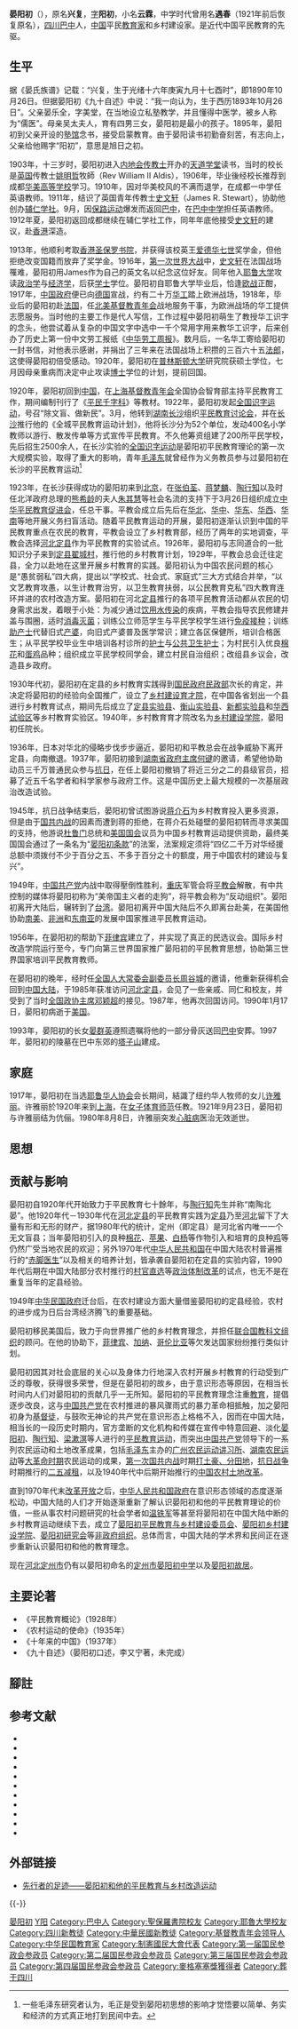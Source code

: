 {{多個問題|
{{expert}}
{{original research}}
{{重寫}}
}}
{{Infobox_Person
|name=晏陽初
|image=晏陽初.jpg
|caption=
|birth_date={{birth date|1890|10|26}}
|birth_place={{QING}}[[四川|四川]][[巴中|巴中]]
|death_date={{death date and age|1990|1|17|1890|10|26}}
|death_place={{US}}
|education=[[圣保罗书院|圣保罗书院]]<br>[[耶鲁大学|耶鲁大学]]<br>[[普林斯顿大学|普林斯顿大学]]
|past=
|spouse=許雅麗
|party =
|work=
|relatives=
|childern=[[晏群英|晏群英]]
|award=
*[[旧金山市|旧金山市]]荣誉公民（1945年11月13日）
*菲律賓[[拉蒙·麦格塞塞奖|拉蒙·麦格塞塞奖]]（1960年）
*[[菲律宾|菲律宾]]金心奖章（1967年5月2日）
}}
'''晏阳初'''（{{bd|1890年|10月26日|1990年|1月17日|catIdx=Y晏阳初}}），原名'''兴复'''，[[表字|字]]'''阳初'''，小名'''云霖'''，中学时代曾用名'''遇春'''（1921年前后恢复原名），[[四川|四川]][[巴中|巴中]]人，[[中国|中国]]平民[[教育家|教育家]]和乡村建设家。是近代中国平民教育的先驱。

== 生平 ==
据《晏氏族谱》记载：“兴复，生于光绪十六年庚寅九月十七酉时”，即1890年10月26日。但据晏阳初《九十自述》中说：“我一向认为，生于西历1893年10月26日”。父亲晏乐全，字美堂，在当地设立私塾教学，并且懂得中医学，被乡人称为“儒医”。母亲吴太夫人，育有四男三女，晏阳初是最小的孩子。{{cfn|晏鸿国|y=2018}}1895年，晏阳初到父亲开设的[[私塾|塾馆]]念书，接受启蒙教育。由于晏阳读书初勤奋刻苦，有志向上，父亲给他赐字“阳初”，意思是旭日之初。

1903年，十三岁时，晏阳初进入[[内地会|内地会]][[传教士|传教士]]开办的[[天道学堂|天道学堂]]读书，当时的校长是[[英国|英国]]传教士[[姚明哲|姚明哲]]牧師（Rev William II Aldis），1906年，毕业後经校长推荐到成都[[华美高等学校|华美高等学校]]学习。1910年，因对华美校风的不满而退学，在成都一中学任英语教师。1911年，结识了英国青年传教士[[史文轩|史文轩]]（James R. Stewart），协助他创办[[辅仁学社|辅仁学社]]。9月，因[[保路运动|保路运动]]爆发而返回[[巴中|巴中]]，在[[巴中中学|巴中中学]]担任英语教师。1912年夏，晏阳初返回成都继续在辅仁学社工作，同年年底他接受[[史文轩|史文轩]]的建议，赴[[香港|香港]]深造。{{cfn|Hayford|y=1990}}

1913年，他顺利考取[[香港|香港]][[圣保罗书院|圣保罗书院]]，并获得该校英王[[爱德华七世|爱德华七世]]奖学金，但他拒绝改变国籍而放弃了奖学金。1916年，[[第一次世界大战|第一次世界大战]]中，[[史文轩|史文轩]]在法国战场罹难，晏阳初用James作为自己的英文名以纪念这位好友。同年他入[[耶鲁大学|耶鲁大学]]攻读[[政治学|政治学]]与[[经济学|经济学]]，后获[[学士|学士]]学位。晏阳初自耶鲁大学毕业后，恰逢[[第一次世界大战|欧战]]正酣，1917年，[[中华民国北京政府|中国政府]]便已向[[德国|德国]]宣战，约有二十万[[华工|华工]]踏上欧洲战场，1918年，毕业后的晏阳初赴[[法国|法国]]，任[[北美基督教青年会|北美基督教青年会]]战地服务干事，为欧洲战场的华工提供志愿服务。当时他的主要工作是代人写信，工作过程中晏阳初萌生了教授华工识字的念头，他尝试着从复杂的中国文字中选中一千个常用字用来教华工识字，后来创办了历史上第一份中文劳工报纸《[[中华劳工周报|中华劳工周报]]》。数月后，一名华工寄给晏阳初一封书信，对他表示感谢，并捐出了三年来在法国战场上积攒的三百六十五[[法郎|法郎]]，这使得晏阳初倍受感动。1920年，晏阳初在[[普林斯顿大学|普林斯顿大学]]研究院获硕士学位，七月因母亲重病而决定中止攻读[[博士|博士]]学位的计划，提前回国。

1920年，晏阳初回到[[中国|中国]]，在[[上海|上海]][[基督教青年会|基督教青年会]]全国协会智育部主持平民教育工作，期间编制刊行了《[[平民千字科|平民千字科]]》等教材。1922年，晏阳初发起[[全国识字运动|全国识字运动]]，号召“除文盲、做新民”。3月，他转到[[湖南|湖南]][[长沙|长沙]]组织[[平民教育讨论会|平民教育讨论会]]，并在[[长沙|长沙]]推行他的《全城平民教育运动计划》，他将长沙分为52个单位，发动400名小学教师以游行、散发传单等方式宣传平民教育。不久他筹资组建了200所平民学校，先后招生2500余人，在长沙实验的[[全国识字运动|全国识字运动]]是晏阳初平民教育理论的第一次大规模实验，取得了重大的影响，青年[[毛泽东|毛泽东]]就曾经作为义务教员参与过晏阳初在长沙的平民教育运动<ref>一些毛泽东研究者认为，毛正是受到晏阳初思想的影响才觉悟要以简单、务实和经济的方式真正地打到民间中去。</ref>

1923年，在长沙获得成功的晏阳初来到[[北京|北京]]，在[[张伯荃|张伯荃]]、[[蒋梦麟|蒋梦麟]]、[[陶行知|陶行知]]以及时任北洋政府总理的[[熊希龄|熊希龄]]的夫人[[朱其慧|朱其慧]]等社会名流的支持下于3月26日组织成立[[中华平民教育促进会|中华平民教育促进会]]，任总干事。平教会成立后先后在[[华北|华北]]、[[华中|华中]]、[[华东|华东]]、[[华西|华西]]、[[华南|华南]]等地开展义务扫盲活动。随着平民教育运动的开展，晏阳初逐渐认识到中国的平民教育重点在农民的教育，平教会设立了乡村教育部，经历了两年的实地调查，平教会选择[[河北|河北]][[定州|定县]]作为平民教育的实验试点。1926年，晏阳初与志同道合的一批知识分子来到[[定县|定县]][[翟城村|翟城村]]，推行他的乡村教育计划，1929年，平教会总会迁往定县，全力以赴地在这里开展乡村教育的实践。晏阳初认为中国农民问题的核心是“愚贫弱私”四大病，提出以“学校式、社会式、家庭式”三大方式结合并举，“以文艺教育攻愚，以生计教育治穷，以卫生教育扶弱，以公民教育克私”四大教育连环并进的农村改造方案。晏阳初在河北[[定县|定县]]推行的各项平民教育活动都从农民的切身需求出发，着眼于小处：为减少通过[[饮用水|饮用水]][[传染|传染]]的疾病，平教会指导农民修建井盖与围圈，适时[[消毒|消毒]][[灭菌|灭菌]]；训练公立师范学生与平民学校学生进行[[免疫|免疫]][[接种|接种]]；训练[[助产士|助产士]]代替旧式[[产婆|产婆]]，向旧式产婆普及医学常识；建立各区保健所，培训合格医生；从平民学校毕业生中培训各村诊所的[[护士|护士]]与[[公共卫生|公共卫生]][[护士|护士]]；为村民引入优良[[棉花|棉花]]和[[蛋鸡|蛋鸡]]品种；组织成立平民学校同学会，建立村民自治组织；改组县乡议会，改造县乡政府。

1930年代初，晏阳初在定县的乡村教育实践得到[[国民政府民政部|国民政府民政部]]次长的肯定，并决定将晏阳初的经验向全国推广，设立了[[乡村建设育才院|乡村建设育才院]]，在中国各省划出一个县进行乡村教育试点，期间先后成立了[[定县实验县|定县实验县]]、[[衡山实验县|衡山实验县]]、[[新都实验县|新都实验县]]和[[华西试验区|华西试验区]]等乡村教育实验区。1940年，乡村教育育才院改名为[[乡村建设学院|乡村建设学院]]，晏阳初任院长。

1936年，日本对华北的侵略步伐步步逼近，晏阳初和平教总会在战争威胁下离开定县，向南撤退。1937年，晏阳初接到[[湖南省政府主席|湖南省政府主席]][[何键|何键]]的邀请，希望他协助动员三千万普通民众参与[[抗日战争|抗日]]，在任上晏阳初撤销了将近三分之二的县级官员，招募了近五千名学者和科学家参与政府工作。这是中国历史上最大规模的一次基层政治改造试验。

1945年，抗日战争结束后，晏阳初曾试图游说[[蒋介石|蒋介石]]为乡村教育投入更多资源，但是由于[[国共内战|国共内战]]的因素而遭到蒋的拒绝，在蒋介石处碰壁的晏阳初转而寻求美国的支持，他游说[[杜鲁门|杜鲁门]]总统和[[美国国会|美国国会]]议员为中国乡村教育运动提供资助，最终美国国会通过了一条名为“[[晏阳初条款|晏阳初条款]]”的法案，法案规定须将“四亿二千万对华经援总额中须拨付不少于百分之五、不多于百分之十的额度，用于中国农村的建设与复兴”。

1949年，[[中国共产党|中国共产党]]内战中取得壓倒性胜利，[[重庆|重庆]]军管会将[[平教会|平教会]]解散，有中共控制的媒体将晏阳初称为“美帝国主义者的走狗”，将平教会称为“反动组织”。晏阳初离开大陆后，辗转到了[[台湾|台湾]]。晏阳初离开中国大陆后不久即离台赴美，在美国他协助[[南美|南美]]、[[非洲|非洲]]和[[东南亚|东南亚]]的发展中国家推进平民教育运动。

1956年，在晏阳初的帮助下[[菲律宾|菲律宾]]建立了{{tsl|en|IIRR|国际乡村改造学院}}，并实现了真正的民选议会。国际乡村改造学院运行至今，专门向第三世界国家推广晏阳初的平民教育思想，协助第三世界国家培训平民教育教师。

在晏阳初的晚年，经时任[[全国人大常委会副委员长|全国人大常委会副委员长]][[周谷城|周谷城]]的邀请，他重新获得机会回到[[中国大陆|中国大陆]]，于1985年获准访问[[河北|河北]][[定县|定县]]，会见了一些亲戚、同仁和校友，并受到了当时[[全国政协主席|全国政协主席]][[邓颖超|邓颖超]]的接见。1987年，他再次回国访问。1990年1月17日，晏阳初病逝于[[美国|美国]]。

1993年，晏阳初的长女[[晏群英|晏群英]]遵照遗嘱将他的一部分骨灰送回[[巴中|巴中]]安葬。1997年，晏阳初的陵墓在巴中东郊的[[塔子山|塔子山]]建成。

== 家庭 ==
1917年，晏阳初在当选[[耶鲁华人协会|耶鲁华人协会]]会长期间，結識了纽约华人牧师{{le|许芹|Huie Kin}}的女儿[[许雅丽|许雅丽]]。许雅丽於1920年来到[[上海|上海]]，在[[女子体育师范|女子体育师范]]任教。1921年9月23日，晏阳初与许雅丽结为伉俪。1980年8月8日，许雅丽突发[[心脏病|心脏病]]医治无效逝世。

==思想==
{{expand section}}

==贡献与影响==
晏阳初自1920年代开始致力于平民教育七十餘年，与[[陶行知|陶行知]]先生并称“南陶北晏”。他1920年代－1930年代在[[河北|河北]][[定县|定县]]的平民教育实践为[[定县|定县]]乃至[[河北|河北]]留下了大量有形和无形的财产，据1980年代的统计，定州（即定县）是河北省内唯一一个无文盲县；当年晏阳初引入的良种[[棉花|棉花]]、[[苹果|苹果]]、[[白杨|白杨]]等作物引入和培育的良种[[鸡|鸡]]等仍然广受当地农民的欢迎；另外1970年代[[中华人民共和国|中华人民共和国]]在中国大陆农村普遍推行的“[[赤脚医生|赤脚医生]]”以及相关的培养计划，皆承袭自晏阳初在定县的实验内容，1990年代后期在中国大陆部分农村推行的[[村官直选|村官直选]]等[[中华人民共和国政治体制改革|政治体制改革]]的试点，也无不是在重复当年的定县经验。

1949年[[中华民国政府|中华民国政府]]迁台后，在农村建设方面大量借鉴晏阳初的定县经验，农村的进步成为日后台湾经济腾飞的重要基础。

晏阳初移民美国后，致力于向世界推广他的乡村教育理念，并担任[[联合国教科文组织|联合国教科文组织]]的顾问。在他的协助下，[[菲律宾|菲律宾]]、[[加纳|加纳]]、[[哥伦比亚|哥伦比亚]]等欠发达国家纷纷推行类似计划。

晏阳初因其对社会底层的关心以及身体力行地深入农村开展乡村教育的行动受到广泛的尊敬，获得很多荣誉，但是在晏阳初的故乡，由于意识形态等原因，在相当长时间内人们对晏阳初的贡献几乎一无所知。晏阳初的平民教育理念注重[[教育|教育]]，提倡逐步改良，这与[[中国共产党|中国共产党]]在农村推进的暴风骤雨式的暴力革命相抵触，加之晏阳初身为[[基督徒|基督徒]]，与鼓吹无神论的共产党在意识形态上格格不入，因而在中国大陆，相当长的一段历史时期内，官方垄断的文化机构和传媒在宣传中特意回避、淡化[[晏阳初|晏阳初]]、[[陶行知|陶行知]]、[[梁漱溟|梁漱溟]]等人进行的[[平民教育运动|平民教育运动]]，而突出[[中国共产党|中国共产党]]领导下的一系列农民运动和土地改革成果，包括[[毛泽东|毛泽东]]主办的[[广州农民运动讲习所|广州农民运动讲习所]]、[[湖南农民运动|湖南农民运动]]等[[大革命时期|大革命时期]]农民运动的成果，[[第一次国共内战|第一次国共内战]]时期[[打土豪、分田地|打土豪、分田地]]，[[抗日战争|抗日战争]]时期推行的[[二五减租|二五减租]]，以及1940年代中后期开始推行的[[中国农村土地改革|中国农村土地改革]]。

直到1970年代末[[改革开放|改革开放]]之后，[[中华人民共和国政府|中华人民共和国政府]]在意识形态领域的态度逐渐松动，中国大陆的人们才开始逐渐重新了解认识晏阳初和他的平民教育理论的价值，一些从事农村问题研究的社会学者如[[温铁军|温铁军]]等甚至将晏阳初在中国大陆中断的乡村教育运动继续下去，成立了[[晏阳初平民教育与乡村建设委员会|晏阳初平民教育与乡村建设委员会]]、[[晏阳初乡村建设学院|晏阳初乡村建设学院]]、[[晏阳初研究会|晏阳初研究会]]等[[非政府组织|非政府组织]]。总体而言，中国大陆的学术界和民间正在逐步重新认识晏阳初和他的教育理念。

现在[[河北|河北]][[定州市|定州市]]仍有以晏阳初命名的[[定州市晏阳初中学|定州市晏阳初中学]]以及[[晏阳初故居|晏阳初故居]]。

== 主要论著 == 
*《平民教育概论》（1928年）
*《农村运动的使命》（1935年）
*《十年来的中国》（1937年）
*《九十自述》（晏阳初口述，李又宁著，未完成）

==腳註==
{{reflist|2}}
== 参考文献 ==
*{{zh}}{{cite book |author1=吳相湘 |title=晏陽初傳 |date=1981 |publisher=時報文化 |location=台北 |isbn=9787806650264 |ref={{sfnRef|吳相湘|y=1981}}}}
*{{zh}}{{cite book |author1=赛珍珠 |editor=宋恩荣 |title=告语人民 |url=https://archive.org/details/gaoyurenmin0000yeny |date=2003年1月 |publisher=广西师范大学出版社 |location=桂林 |isbn=7-5633-3777-6 |ref={{sfnRef|赛珍珠|y=2003}}}}
*{{zh}}{{cite book |author1=熊贤君 |title=晏阳初画传 |date=2015.01 |publisher=山东教育出版社 |location=济南 |isbn=978-7-5328-8670-8 |ref={{sfnRef|熊贤君|y=2015}}}}
*{{zh}}{{cite book |author1=晏鸿国 |title=晏阳初画传 |date=2018-01-01|publisher=五洲传播出版社 |isbn=9787508535999 |ref={{sfnRef|晏鸿国|y=2018}}}}
*{{zh}}{{cite book |author1=杜学元，郭明蓉，彭雪明 |title=晏阳初年谱长编 |date=2017.07 |publisher=上海交通大学出版社 , |location=上海 |isbn=9787313157188 |ref={{sfnRef|年谱长编|y=2017}}}}
*{{zh}}{{cite book |author1=孙诗锦 |title=启蒙与重建 晏阳初乡村文化建设事业研究 1926-1937 |date=2012.08 |publisher=商务印书馆 |location=北京 |isbn=978-7-100-09181-7 |ref={{sfnRef|孙诗锦|y=2012}}}}
*{{zh}}{{cite book |author1=宋恩荣，熊贤君 |title=晏阳初教育思想研究 |date=2019.12 |publisher=山西人民出版社 |location=太原 |isbn=978-7-203-10765-1 |ref={{sfnRef|教育思想研究|y=2019}}}}
*{{zh}}{{cite book |author1=扈远仁 |title=固本与开新 晏阳初的平民教育思想研究 |date=2010.11 |publisher=四川大学出版社 |location=成都 |isbn=978-7-5614-5033-8 |ref={{sfnRef|扈远仁|y=2010}}}}
*{{en}}{{cite book |author1=Pearl S. Buck |title=Tell the People：Talks With James Yen About the Mass Educational Movement |date=1959-6 |publisher=Intl Inst of Rural |isbn=9780318145822 |ref={{sfnRef|赛珍珠|y=1959}}}}
*{{en}}{{cite book |author1=Charles W. Hayford |title=To the People：James Yen and Village China |url=https://archive.org/details/topeoplejamesyen0000hayf |date=1990-10-15 |publisher=Columbia University Press |isbn=9780231072045 |ref={{sfnRef|Hayford|y=1990}}}}
*{{en}}{{cite book |author1=Kate Merkel-Hess |title=The Rural Modern: Reconstructing the Self and State in Republican China |date=2016 |publisher=The University of Chicago Press |location=London |isbn=9780226383279 |ref={{sfnRef|Merkel-Hess|y=2016}}}}

== 外部链接 ==
{{wikiquote}}
* [https://web.archive.org/web/20150507224354/http://www.xcjy.org/show_hdr.php?xname=STTEG21&dname=IRNHK31&xpos=12 先行者的足迹——晏阳初和他的平民教育与乡村改造运动]

{{-}}
{{中国基督教史|ROC}}

{{Authority control}}
{{DEFAULTSORT:Y}}
[[Category:晏阳初|]]
[[Category:晏姓|Y阳]]
[[Category:巴中人|Category:巴中人]]
[[Category:聖保羅書院校友|Category:聖保羅書院校友]]
[[Category:耶魯大學校友|Category:耶魯大學校友]]
[[Category:四川新教徒|Category:四川新教徒]]
[[Category:中華民國新教徒|Category:中華民國新教徒]]
[[Category:基督教青年会领导人|Category:基督教青年会领导人]]
[[Category:中华民国教育家|Category:中华民国教育家]]
[[Category:制憲國民大會代表|Category:制憲國民大會代表]]
[[Category:第一届国民参政会参政员|Category:第一届国民参政会参政员]]
[[Category:第二届国民参政会参政员|Category:第二届国民参政会参政员]]
[[Category:第三届国民参政会参政员|Category:第三届国民参政会参政员]]
[[Category:第四届国民参政会参政员|Category:第四届国民参政会参政员]]
[[Category:麥格塞塞獎獲得者|Category:麥格塞塞獎獲得者]]
[[Category:葬于四川|Category:葬于四川]]
